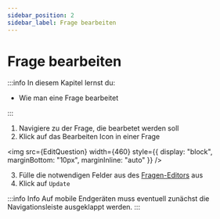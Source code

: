 ```yaml
---
sidebar_position: 2
sidebar_label: Frage bearbeiten
---
```



# Frage bearbeiten

:::info In diesem Kapitel lernst du:

- Wie man eine Frage bearbeitet

:::

1. Navigiere zu der Frage, die bearbetet werden soll
2. Klick auf das Bearbeiten Icon in einer Frage

<img src={EditQuestion} width={460} style={{ display: "block", marginBottom: "10px", marginInline: "auto" }} />

3. Fülle die notwendigen Felder aus des [Fragen-Editors](../question-editor.mdx) aus
4. Klick auf `Update`

:::info Info
Auf mobile Endgeräten muss eventuell zunächst die Navigationsleiste ausgeklappt werden.
:::
